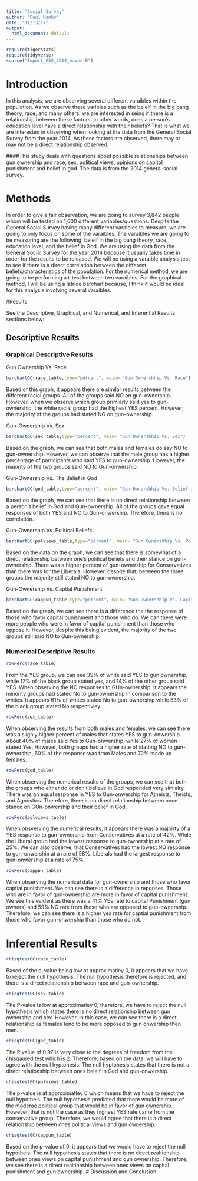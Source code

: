 ---
title: "Social Survey"
author: "Paul Hamby"
date: "11/13/17"
output:
  html_document: default
---

```{r include=FALSE,echo=FALSE}
require(tigerstats)
require(tidyverse)
source("Import_GSS_2014_haven.R")
```
<!-- We recommend you use git branches -- create a separate branch for each major section i.e. Introduction, Methods, Results, Inferential Results, and Discussion and Conclusions - leave the YAML block untouched until the final merge where you put in your own name !-->

# Introduction

<!--In this section you explain what you are trying to show.  Where did the data come from?  What is the research or other question you are trying to answer?!-->   
In this analysis, we are observing several different varaibles within the population. As we observe these varibles such as the beleif in the big bang theory, race, and many others, we are interested in seing if there is a relationship between these factors. In other words, does a person's education level have a direct relationship with their beliefs? That is what we are interested in observing when looking at the data from the General Social Survey from the year 2014. As these factors are observed, there may or may not be a direct relationship observed.  

####This study deals with questions about possible relationships between gun ownership and race, sex, political views, opinions on capitol punishment and belief in god. The data is from the 2014 general social survey.



# Methods

<!--Decide on your methods:  use "variable analysis" or other appropriate descriptors.  Make sure to choose at least one graphical method and at least one numerical method.!-->

In order to give a fair observation, we are going to survey 3,842 people whom will be tested on 1,000 different variables/questions. Despite the General Social Survey having many different varaibles to measure, we are going to only focus on some of the varaibles. The varaibles we are going to be measuring are the following: beleif in the big bang theory, race, education level, and the belief in God. We are using the data from the General Social Survey for the year 2014 because it usually takes time in order for the results to be released. We will be using a varaible analysis test to see if there is a direct correlation between the different beliefs/characteristics of the population. For the numerical method, we are going to be performing a t-test between two varaibles. For the graphical method, I will be using a latrice barchart because, I think it would be ideal for this analysis involving several varaibles. 

#Results

<!--Divide this section into two sub-sections:  One for your descriptive  results and one for your inferential results.!-->
See the Descriptive, Graphical, and Numerical, and Inferential Results sections below:

## Descriptive Results

### Graphical Descriptive Results
Gun Ownership Vs. Race

```{r}
barchartGC(race_table,type="percent", main= "Gun Ownershhip Vs. Race")
```
Based of this graph, it appears there are similar results between the different racial groups. All of the groups said NO on gun-ownership. However, when we observe which group primiarly said yes to gun-ownership, the white racial group had the highest YES percent. However, the majority of the groups had stated NO on gun-ownership. 

Gun-Ownership Vs. Sex
```{r}
barchartGC(sex_table,type="percent", main= "Gun Ownershhip Vs. Sex")
```
Based on the graph, we can see that both males and females do say NO to gun-ownership. However, we can observe that the male group has a higher percentage of participants who said YES to gun-ownership. However, the majority of the two groups said NO to Gun-onwership.


Gun-Ownership Vs. The Belief in God 
```{r}
barchartGC(god_table,type="percent", main= "Gun Ownershhip Vs. Belief in God")
```
Based on the graph, we can see that there is no direct relationship between a person's belief in God and Gun-ownership. All of the groups gave equal responses of both YES and NO to Gun-onwership. Therefore, there is no correlation. 

Gun-Ownership Vs. Political Beliefs 
```{r}
barchartGC(polviews_table,type="percent", main= "Gun Ownershhip Vs. Political Beliefs")
```
Based on the data on the graph, we can see that there is somewhat of a direct relationship between one's political beliefs and their stance on gun-ownership. There was a higher percent of gun-ownership for Conservatives than there was for the Liberals. However, despite that, between the three groups,the majority still stated NO to gun-ownership.

Gun-Ownership Vs. Captial Punishment 

```{r}
barchartGC(cappun_table,type="percent", main= "Gun Ownershhip Vs. Capital Punishment")
```
Based on the graph, we can see there is a difference the the response of those who favor capital punishment and those who do. We can there were more people who were in favor of capital punishment than those who oppose it. However, despite this being evident, the majority of the two groups still said NO to Gun-ownership. 

<!--Graphical results here.  Make sure to show your code.  Provide appropriate labels for axes, giving units if possible, and provide a good title for the graph, too.  Use the graphical results to describe the patterns if any that exist in the data as focused toward the research question!-->

### Numerical Descriptive Results

```{r}
rowPerc(race_table)
```
From the YES group, we can see 39% of white said YES to gun ownership, while 17% of the black group stated yes, and 14% of the other group said YES. When observing the NO responses to GUn-ownership, it appears the minority groups had stated No to gun-ownership in comparison to the whites. It appears 61% of whites stated No to gun-ownership while 83% of the black group stated No respectivley. 

```{r}
rowPerc(sex_table)
```

When observing the results from both males and females, we can see there was a slighly higher percent of males that states YES to gun-onwership. About 40% of males said Yes to Gun-onwership, while 27% of women stated Yes. However, both groups had a higher rate of statting NO to gun-ownership, 60% of the response was from Males and 72% made up females. 

```{r}
rowPerc(god_table)
```
When observing the numerical results of the groups, we can see that both the groups who either do or don't believe in God responded very simialry. There was an equal response in YES to Gun-onwership for Atheists, Theists, and Agnostics. Therefore, there is no direct relationship between once stance on GUn-onwership and their belief in God. 

```{r}
rowPerc(polviews_table)
```
When obsverving the numerical results, it appears there was a majoirty of a YES response to gun-ownership from Conservatives at a rate of 42%. While the Liberal group had the lowest response to gun-ownership at a rate of 25%. We can also observe, that Conservatives had the lowest NO response to gun-onwership at a rare of 58%. Liberals had the largest response to gun-onwership at a rate of 75%. 

```{r}
rowPerc(cappun_table)
```
When observing the numerical data for gun-ownership and those who favor captial punishment. We can see there is a difference in reponses. Those who are in favor of gun-ownership are more in favor of capital punishment. We see this evident as there was a 41% YEs rate to capital Punishment (gun owners) and 59% NO rate from those who are opposed to gun-ownership. Therefore, we can see there is a higher yes rate for captial punishment from those who favor gun-onwership than those who do not. 
<!--Numerical results go here. Use the numerical results to describe the patterns if any that exist in the data as focused toward the research question!-->

# Inferential Results

<!--State hypothesis clearly.  Make sure your discussion of the inferential test covers all the aspects that the test output produces, such as test statistic, p-value etc.  Make a decision about the null hypothesis, explain the assumptions on which the selected test/procedure was based, and why the chosen procedure satisfys the assumptions and is appropriate to answer the research question!-->

```{r}
chisqtestGC(race_table)
```
Based of the p-value being low at approximatley 0, it appears that we have to reject the null hypothesis. The null hypothesis therefore is rejected, and there is a direct relationship between race and gun-ownership. 

```{r}
chisqtestGC(sex_table)
```
The P-value is low at approximatley 0, therefore, we have to reject the null hypothesis which states there is no direct relationship between gun ownership and sex. However, in this case, we can see there is a direct relationship as females tend to be more opposed to gun onwership then men. 


```{r}
chisqtestGC(god_table)
```
The P value of 0.97 is very close to the degrees of freedom from the chisqaured test which is 2. Therefore, based on the data, we will have to agree with the null hyptohesis. The null hyptohesis states that there is not a direct relationship between ones beleif in God and gun-onwership.  

```{r}
chisqtestGC(polviews_table)
```
The p-value is at approximatley 0 which means that we have to reject the null hypotheis. The null hypothesis predicted that there would be more of the moderae political group that would be in favor of gun ownership. However, that is not the case as they highest YES rate came from the conservative group. Therefore, we would agree that there is a direct relationship between ones political views and gun ownership. 

```{r}
chisqtestGC(cappun_table)
```
Based on the p-value of 0, it appears that we would have to reject the null hypotheis. The null hypothesis states that there is no direct realtionship between ones views on capital punishment and gun ownership. Therefore, we see there is a direct realtionship between ones views on capital punishment and gun ownership. 
# Discussion and Conclusion

<!--Discussion and conclusion here.  If you found a relationship be sure to consider whether the relationship occurs because one of the variables causes the other, or whether they perhasps are related for some other reason.  Watch the chapter 6 videos from the GeorgeTown videos collection.!-->
